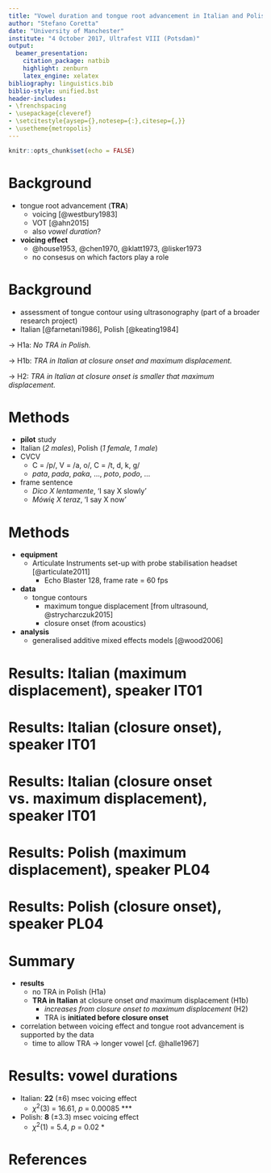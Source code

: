 ```yaml
---
title: "Vowel duration and tongue root advancement in Italian and Polish"
author: "Stefano Coretta"
date: "University of Manchester"
institute: "4 October 2017, Ultrafest VIII (Potsdam)"
output:
  beamer_presentation:
    citation_package: natbib
    highlight: zenburn
    latex_engine: xelatex
bibliography: linguistics.bib
biblio-style: unified.bst
header-includes:
- \frenchspacing
- \usepackage{cleveref}
- \setcitestyle{aysep={},notesep={:},citesep={,}}
- \usetheme{metropolis}
---
```


```r
knitr::opts_chunk$set(echo = FALSE)
```

# Background

- tongue root advancement (**TRA**)
    - voicing [@westbury1983]
    - VOT [@ahn2015]
    - also *vowel duration*?
- **voicing effect**
    - @house1953, @chen1970, @klatt1973, @lisker1973
    - no consesus on which factors play a role

# Background

- assessment of tongue contour using ultrasonography (part of a broader research project)
- Italian [@farnetani1986], Polish [@keating1984]

→ H1a: *No TRA in Polish.*

→ H1b: *TRA in Italian at closure onset and maximum displacement.*

→ H2: *TRA in Italian at closure onset is smaller that maximum displacement.*

# Methods

- **pilot** study
- Italian (*2 males*), Polish (*1 female, 1 male*)
-  C\textsubscript{1}V\textsubscript{1}C\textsubscript{2}V\textsubscript{1}
    - C\textsubscript{1} = /p/, V\textsubscript{1} = /a, o/, C\textsubscript{2} = /t, d, k, g/
    - *pata*, *pada*, *paka*, ..., *poto*, *podo*, ...
- frame sentence
    - *Dico X lentamente*, 'I say X slowly'
    - *Mówię X teraz*, 'I say X now'

<!--
# Equipment set-up

- Articulate Instruments set-up
    - TELEMED Echo Blaster 128 unit
    - TELEMED C3.5/20/128Z-3 ultrasonic transducer
    - Movo LV4-O2 Lavalier Microphone
    - sync unit
- probe stabilisation with Articulate Instruments headset
- Articulate Assistant Advanced [@articulate2011]
- FRAME RATE

# Analysis

- spline data at maximum displacement [@strycharczuk2015] and acoustic closure
- generalised additive mixed effect model [GAMM, @wood2006]
- one model per speaker
    - parametric term Y
    - reference smooth Y
    - difference smooth Y by phonation, vowel, place
    - random smooth by item
    - cubic regression splines
- includes first order autoregressive model (AR1)
- model comparison and visual inspection [@soskuthy2017]
-->

# Methods

- **equipment**
    - Articulate Instruments set-up with probe stabilisation headset [@articulate2011]
        - Echo Blaster 128, frame rate = 60 fps 
- **data**
    - tongue contours
        - maximum tongue displacement [from ultrasound, @strycharczuk2015]
        - closure onset (from acoustics)
<!--    - vowel, closure and consonant durations -->
- **analysis**
    - generalised additive mixed effects models [@wood2006]
<!--    - linear mixed effects models [@bates2015] -->

# Results: Italian (maximum displacement), speaker IT01

\begin{figure}
\includegraphics[width = \textwidth]{it01.pdf}
\end{figure}

# Results: Italian (closure onset), speaker IT01

\begin{figure}
\includegraphics[width = \textwidth]{it01-clos.pdf}
\end{figure}

# Results: Italian (closure onset vs. maximum displacement), speaker IT01

\begin{figure}
\includegraphics[width = \textwidth]{it01-voiced.pdf}
\end{figure}

# Results: Polish (maximum displacement), speaker PL04

\begin{figure}
\includegraphics[width = \textwidth]{pl04.pdf}
\end{figure}

# Results: Polish (closure onset), speaker PL04

\begin{figure}
\includegraphics[width = \textwidth]{pl04-clos.pdf}
\end{figure}

# Summary

- **results**
    - no TRA in Polish (H1a)
    - **TRA in Italian** at closure onset *and* maximum displacement (H1b)
        - *increases from closure onset to maximum displacement* (H2)
        - TRA is **initiated before closure onset**
- correlation between voicing effect and tongue root advancement is supported by the data
    - time to allow TRA → longer vowel [cf. @halle1967]

# 

\begin{center}
\Huge
\textbf{THANK YOU!}
\end{center}

# Results: vowel durations

- Italian: **22** (±6) msec voicing effect
    - $\chi^2$(3) = 16.61, *p* = 0.00085 ***
- Polish: **8** (±3.3) msec voicing effect
    - $\chi^2$(1) = 5.4, *p* = 0.02 *

# References
